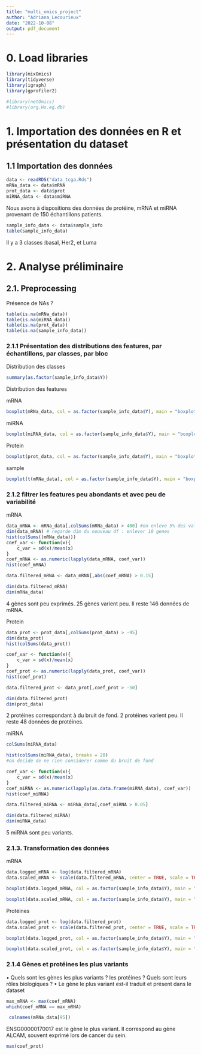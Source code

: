 ```yaml
---
title: "multi_omics_project"
author: "Adriana_Lecourieux"
date: "2022-10-08"
output: pdf_document
---
```


# 0. Load libraries





```r
library(mixOmics)
library(tidyverse)
library(igraph)
library(gprofiler2)
```


```r
#library(netOmics)
#library(org.Hs.eg.db)
```


# 1. Importation des données en R et présentation du dataset

## 1.1 Importation des données
```r
data <- readRDS("data_tcga.Rds")
mRNa_data <- data$mRNA
prot_data <- data$prot
miRNA_data <- data$miRNA

```
Nous avons à dispositions des données de protéine, mRNA et miRNA provenant de 150 échantillons patients.


```r
sample_info_data <- data$sample_info
table(sample_info_data) 
```
Il y a 3 classes :basal, Her2, et Luma

# 2. Analyse préliminaire

## 2.1. Preprocessing

Présence de NAs ?
```r
table(is.na(mRNa_data))
table(is.na(miRNA_data))
table(is.na(prot_data))
table(is.na(sample_info_data))
```
### 2.1.1 Présentation des distributions des features, par échantillons, par classes, par bloc

Distribution des classes

```r
summary(as.factor(sample_info_data$Y))
```
Distribution des features

mRNA
```r
boxplot(mRNa_data, col = as.factor(sample_info_data$Y), main = "boxplot mRNA")
```
miRNA
```r
boxplot(miRNA_data, col = as.factor(sample_info_data$Y), main = "boxplot miRNA")
```
Protein
```r
boxplot(prot_data, col = as.factor(sample_info_data$Y), main = "boxplot prot")
```
sample
```r
boxplot(t(mRNa_data), col = as.factor(sample_info_data$Y), main = "boxplot sample")
```
### 2.1.2 filtrer les features peu abondants et avec peu de variabilité
mRNA
```r
data_mRNA <- mRNa_data[,colSums(mRNa_data) > 400] #on enleve 5% des val
dim(data_mRNA) # regarde dim du nouveau df : enlever 10 genes
hist(colSums((mRNa_data)))
coef_var <- function(x){
    c_var = sd(x)/mean(x)
}
coef_mRNA <- as.numeric(lapply(data_mRNA, coef_var))
hist(coef_mRNA)
```
```r
data.filtered_mRNA <- data_mRNA[,abs(coef_mRNA) > 0.15]
```

```r
dim(data.filtered_mRNA)
dim(mRNa_data)
```
4 gènes sont peu exprimés.
25 gènes varient peu. Il reste 146 données de mRNA.

Protein
```r

data_prot <- prot_data[,colSums(prot_data) > -95]
dim(data_prot)
hist(colSums(data_prot)) 

coef_var <- function(x){
    c_var = sd(x)/mean(x)
}
coef_prot <- as.numeric(lapply(data_prot, coef_var))
hist(coef_prot)
```

```r
data.filtered_prot <- data_prot[,coef_prot > -50]
```


```r
dim(data.filtered_prot)
dim(prot_data)
```
2 protéines correspondant à du bruit de fond.
2 protéines varient peu. Il reste 48 données de protéines.

miRNA
```r
colSums(miRNA_data)

hist(colSums(miRNA_data), breaks = 20)
#on decide de ne rien considerer comme du bruit de fond

coef_var <- function(x){
    c_var = sd(x)/mean(x)
}
coef_miRNA <- as.numeric(lapply(as.data.frame(miRNA_data), coef_var))
hist(coef_miRNA)

```
```r
data.filtered_miRNA <- miRNA_data[,coef_miRNA > 0.05]
```

```r
dim(data.filtered_miRNA)
dim(miRNA_data)
```
5 miRNA sont peu variants.

### 2.1.3. Transformation des données
mRNA
```r
data.logged_mRNA <- log(data.filtered_mRNA)
data.scaled_mRNA <- scale(data.filtered_mRNA, center = TRUE, scale = TRUE)
```

```r
boxplot(data.logged_mRNA, col = as.factor(sample_info_data$Y), main = "boxplot mRNA after log")
```

```r
boxplot(data.scaled_mRNA, col = as.factor(sample_info_data$Y), main = "boxplot mRNA after scale")

```

Protéines
```r
data.logged_prot <- log(data.filtered_prot)
data.scaled_prot <- scale(data.filtered_prot, center = TRUE, scale = TRUE)
```

```r
boxplot(data.logged_prot, col = as.factor(sample_info_data$Y), main = "boxplot prot after log")
```

```r
boxplot(data.scaled_prot, col = as.factor(sample_info_data$Y), main = "boxplot prot after scale")

```
### 2.1.4 Gènes et protéines les plus variants

• Quels sont les gènes les plus variants ? les protéines ? Quels sont leurs rôles biologiques ?
• Le gène le plus variant est-il traduit et présent dans le dataset 

```r
max_mRNA <- max(coef_mRNA)
which(coef_mRNA == max_mRNA)
```
```r
 colnames(mRNa_data[95])
```
ENSG00000170017 est le gène le plus variant. Il correspond au gène ALCAM, souvent exprimé lors de cancer du sein. 

```r
max(coef_prot)
```



